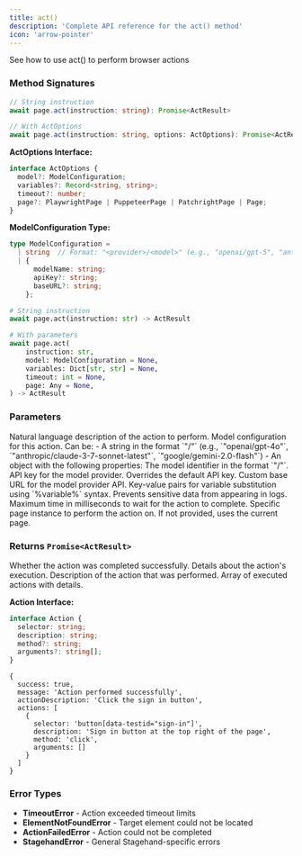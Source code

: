 ```yaml
---
title: act()
description: 'Complete API reference for the act() method'
icon: 'arrow-pointer'
---
```


<CardGroup cols={1}>
<Card title="Act" icon="arrow-pointer" href="/basics/act">
  See how to use act() to perform browser actions
</Card>
</CardGroup>

### Method Signatures

<Tabs>
<Tab title="TypeScript">

```typescript
// String instruction
await page.act(instruction: string): Promise<ActResult>

// With ActOptions
await page.act(instruction: string, options: ActOptions): Promise<ActResult>
```

**ActOptions Interface:**
```typescript
interface ActOptions {
  model?: ModelConfiguration;
  variables?: Record<string, string>;
  timeout?: number;
  page?: PlaywrightPage | PuppeteerPage | PatchrightPage | Page;
}
```

**ModelConfiguration Type:**
```typescript
type ModelConfiguration =
  | string  // Format: "<provider>/<model>" (e.g., "openai/gpt-5", "anthropic/claude-sonnet-4-5")
  | {
      modelName: string;
      apiKey?: string;
      baseURL?: string;
    };
```

</Tab>
<Tab title="Python">

```python
# String instruction
await page.act(instruction: str) -> ActResult

# With parameters
await page.act(
    instruction: str,
    model: ModelConfiguration = None,
    variables: Dict[str, str] = None,
    timeout: int = None,
    page: Any = None,
) -> ActResult
```

</Tab>
</Tabs>

### Parameters

<ParamField path="instruction" type="string" required>
  Natural language description of the action to perform.
</ParamField>

<ParamField path="model" type="string | object" optional>
  Model configuration for this action. Can be:
  - A string in the format `"<provider>/<model>"` (e.g., `"openai/gpt-4o"`, `"anthropic/claude-3-7-sonnet-latest"`, `"google/gemini-2.0-flash"`)
  - An object with the following properties:
</ParamField>

<Expandable title="Model Configuration">
  <ParamField path="modelName" type="string" required>
    The model identifier in the format `"<provider>/<model>"`.
  </ParamField>

  <ParamField path="apiKey" type="string" optional>
    API key for the model provider. Overrides the default API key.
  </ParamField>

  <ParamField path="baseURL" type="string" optional>
    Custom base URL for the model provider API.
  </ParamField>
</Expandable>

<ParamField path="variables" type="Record<string, string>" optional>
  Key-value pairs for variable substitution using `%variable%` syntax. Prevents sensitive data from appearing in logs.
</ParamField>

<ParamField path="timeout" type="number" optional>
  Maximum time in milliseconds to wait for the action to complete.
</ParamField>

<ParamField path="page" type="PlaywrightPage | PuppeteerPage | PatchrightPage | Page" optional>
  Specific page instance to perform the action on. If not provided, uses the current page.
</ParamField>

### Returns `Promise<ActResult>`

<ParamField path="success" type="boolean" required>
  Whether the action was completed successfully.
</ParamField>

<ParamField path="message" type="string" required>
  Details about the action's execution.
</ParamField>

<ParamField path="actionDescription" type="string" required>
  Description of the action that was performed.
</ParamField>

<ParamField path="actions" type="Action[]" required>
  Array of executed actions with details.

  **Action Interface:**
  ```typescript
  interface Action {
    selector: string;
    description: string;
    method?: string;
    arguments?: string[];
  }
  ```
</ParamField>

```Example Response
{
  success: true,
  message: 'Action performed successfully',
  actionDescription: 'Click the sign in button',
  actions: [
    {
      selector: 'button[data-testid="sign-in"]',
      description: 'Sign in button at the top right of the page',
      method: 'click',
      arguments: []
    }
  ]
}
```

### Error Types

- **TimeoutError** - Action exceeded timeout limits
- **ElementNotFoundError** - Target element could not be located  
- **ActionFailedError** - Action could not be completed
- **StagehandError** - General Stagehand-specific errors